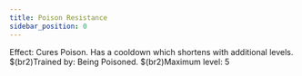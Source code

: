 ```yaml
---
title: Poison Resistance
sidebar_position: 0
---
```



Effect: Cures Poison. Has a cooldown which shortens with additional levels. $(br2)Trained by: Being Poisoned. $(br2)Maximum level: 5

